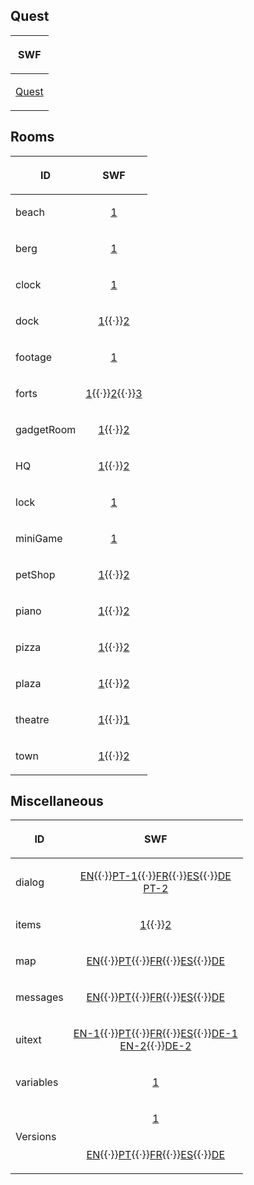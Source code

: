 ==Quest==
{|class="wikitable" style="margin: 1em auto;"
!SWF
|-
|[[Media:GamesQuestsQ7Quest.swf|Quest]]
|}

==Rooms==
{|class="wikitable" style="margin: 1em auto;"
!ID!!SWF
|-
|beach||align="center"|[[Media:GamesQuestsQ7CommonRoomsBeach.swf|1]]
|-
|berg||align="center"|[[Media:GamesQuestsQ7CommonRoomsBerg.swf|1]]
|-
|clock||align="center"|[[Media:GamesQuestsQ7CommonRoomsClock.swf|1]]
|-
|dock||align="center"|[[Media:GamesQuestsQ7CommonRoomsDock.swf|1]]{{·}}[[Media:GamesQuestsQ7CommonRoomsDock2.swf|2]]
|-
|footage||align="center"|[[Media:GamesQuestsQ7CommonRoomsFootage.swf|1]]
|-
|forts||align="center"|[[Media:GamesQuestsQ7CommonRoomsForts.swf|1]]{{·}}[[Media:GamesQuestsQ7CommonRoomsForts2.swf|2]]{{·}}[[Media:GamesQuestsQ7CommonRoomsForts3.swf|3]]
|-
|gadgetRoom||align="center"|[[Media:GamesQuestsQ7CommonRoomsGadgetRoom.swf|1]]{{·}}[[Media:GamesQuestsQ7CommonRoomsGadgetRoom2.swf|2]]
|-
|HQ||align="center"|[[Media:GamesQuestsQ7CommonRoomsHQ.swf|1]]{{·}}[[Media:GamesQuestsQ7CommonRoomsHQ2.swf|2]]
|-
|lock||align="center"|[[Media:GamesQuestsQ7CommonRoomsLock.swf|1]]
|-
|miniGame||align="center"|[[Media:GamesQuestsQ7CommonRoomsMiniGame.swf|1]]
|-
|petShop||align="center"|[[Media:GamesQuestsQ7CommonRoomsPetShop.swf|1]]{{·}}[[Media:GamesQuestsQ7CommonRoomsPetShop2.swf|2]]
|-
|piano||align="center"|[[Media:GamesQuestsQ7CommonRoomsPiano.swf|1]]{{·}}[[Media:GamesQuestsQ7CommonRoomsPiano2.swf|2]]
|-
|pizza||align="center"|[[Media:GamesQuestsQ7CommonRoomsPizza.swf|1]]{{·}}[[Media:GamesQuestsQ7CommonRoomsPizza2.swf|2]]
|-
|plaza||align="center"|[[Media:GamesQuestsQ7CommonRoomsPlaza.swf|1]]{{·}}[[Media:GamesQuestsQ7CommonRoomsPlaza2.swf|2]]
|-
|theatre||align="center"|[[Media:GamesQuestsQ7CommonRoomsTheatre.swf|1]]{{·}}[[Media:GamesQuestsQ7CommonRoomsTheatre2.swf|1]]
|-
|town||align="center"|[[Media:GamesQuestsQ7CommonRoomsTown.swf|1]]{{·}}[[Media:GamesQuestsQ7CommonRoomsTown2.swf|2]]
|}

==Miscellaneous==
{|class="wikitable" style="margin: 1em auto;"
!ID!!SWF
|-
|dialog||align="center"|[[Media:GamesQuestsQ7LangENMiscDialog.swf|EN]]{{·}}[[Media:GamesQuestsQ7LangPTMiscDialog.swf|PT-1]]{{·}}[[Media:GamesQuestsQ7LangFRMiscDialog.swf|FR]]{{·}}[[Media:GamesQuestsQ7LangESMiscDialog.swf|ES]]{{·}}[[Media:GamesQuestsQ7LangDEMiscDialog.swf|DE]]<br>[[Media:GamesQuestsQ7LangPTMiscDialog2.swf|PT-2]]
|-
|items||align="center"|[[Media:GamesQuestsQ7CommonMiscItems.swf|1]]{{·}}[[Media:GamesQuestsQ7CommonMiscItems2.swf|2]]
|-
|map||align="center"|[[Media:GamesQuestsQ7LangENMiscMap.swf|EN]]{{·}}[[Media:GamesQuestsQ7LangPTMiscMap.swf|PT]]{{·}}[[Media:GamesQuestsQ7LangFRMiscMap.swf|FR]]{{·}}[[Media:GamesQuestsQ7LangESMiscMap.swf|ES]]{{·}}[[Media:GamesQuestsQ7LangDEMiscMap.swf|DE]]
|-
|messages||align="center"|[[Media:GamesQuestsQ7LangENMiscMessages.swf|EN]]{{·}}[[Media:GamesQuestsQ7LangPTMiscMessages.swf|PT]]{{·}}[[Media:GamesQuestsQ7LangFRMiscMessages.swf|FR]]{{·}}[[Media:GamesQuestsQ7LangESMiscMessages.swf|ES]]{{·}}[[Media:GamesQuestsQ7LangDEMiscMessages.swf|DE]]
|-
|uitext||align="center"|[[Media:GamesQuestsQ7LangENMiscUitext.swf|EN-1]]{{·}}[[Media:GamesQuestsQ7LangPTMiscUitext.swf|PT]]{{·}}[[Media:GamesQuestsQ7LangFRMiscUitext.swf|FR]]{{·}}[[Media:GamesQuestsQ7LangESMiscUitext.swf|ES]]{{·}}[[Media:GamesQuestsQ7LangDEMiscUitext.swf|DE-1]]<br>[[Media:GamesQuestsQ7LangENMiscUitext2.swf|EN-2]]{{·}}[[Media:GamesQuestsQ7LangDEMiscUitext2.swf|DE-2]]
|-
|variables||align="center"|[[Media:GamesQuestsQ7CommonMiscVariables.swf|1]]
|-
|rowspan="2"|Versions||align="center"|[[Media:GamesQuestsQ7CommonMiscVersions.swf|1]]
|-
|align="center"|[[Media:GamesQuestsQ7LangENMiscVersions.swf|EN]]{{·}}[[Media:GamesQuestsQ7LangPTMiscVersions.swf|PT]]{{·}}[[Media:GamesQuestsQ7LangFRMiscVersions.swf|FR]]{{·}}[[Media:GamesQuestsQ7LangESMiscVersions.swf|ES]]{{·}}[[Media:GamesQuestsQ7LangDEMiscVersions.swf|DE]]
|}
